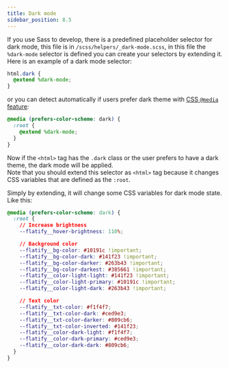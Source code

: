 ```yaml
---
title: Dark mode
sidebar_position: 8.5
---
```


If you use Sass to develop, there is a predefined placeholder selector for dark mode, this file is in `/scss/helpers/_dark-mode.scss`, in this file the `%dark-mode` selector is defined you can create your selectors by extending it.  
Here is an example of a dark mode selector:

```scss title="style.scss"
html.dark {
  @extend %dark-mode;
}
```

or you can detect automatically if users prefer dark theme with [CSS `@media` feature](https://developer.mozilla.org/en-US/docs/Web/CSS/@media/prefers-color-scheme):

```scss title="style.scss"
@media (prefers-color-scheme: dark) {
  :root {
    @extend %dark-mode;
  }
}
```

Now if the `<html>` tag has the `.dark` class or the user prefers to have a dark theme, the dark mode will be applied.  
Note that you should extend this selector as `<html>` tag because it changes CSS variables that are defined as the `:root`.

Simply by extending, it will change some CSS variables for dark mode state. Like this:

```css title="style.scss"
@media (prefers-color-scheme: dark) {
  :root {
    // Increase brightness
    --flatify__hover-brightness: 110%;

    // Background color
    --flatify__bg-color: #10191c !important;
    --flatify__bg-color-dark: #141f23 !important;
    --flatify__bg-color-darker: #263b43 !important;
    --flatify__bg-color-darkest: #385661 !important;
    --flatify__color-light-light: #141f23 !important;
    --flatify__color-light-primary: #10191c !important;
    --flatify__color-light-dark: #263b43 !important;

    // Text color
    --flatify__txt-color: #f1f4f7;
    --flatify__txt-color-dark: #ced9e3;
    --flatify__txt-color-darker: #809cb6;
    --flatify__txt-color-inverted: #141f23;
    --flatify__color-dark-light: #f1f4f7;
    --flatify__color-dark-primary: #ced9e3;
    --flatify__color-dark-dark: #809cb6;
  }
}
```

